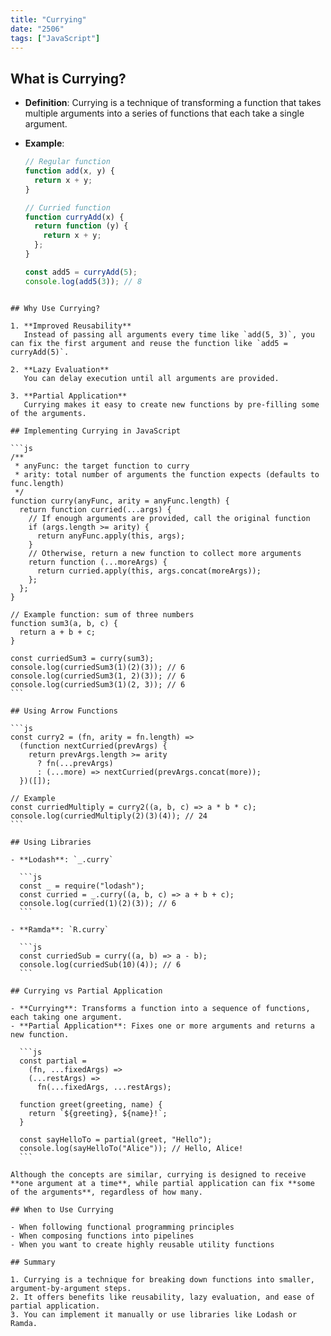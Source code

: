 ```yaml
---
title: "Currying"
date: "2506"
tags: ["JavaScript"]
---
```


## What is Currying?

- **Definition**: Currying is a technique of transforming a function that takes multiple arguments into a series of functions that each take a single argument.
- **Example**:

  ```js
  // Regular function
  function add(x, y) {
    return x + y;
  }

  // Curried function
  function curryAdd(x) {
    return function (y) {
      return x + y;
    };
  }

  const add5 = curryAdd(5);
  console.log(add5(3)); // 8
  ```

````

## Why Use Currying?

1. **Improved Reusability**
   Instead of passing all arguments every time like `add(5, 3)`, you can fix the first argument and reuse the function like `add5 = curryAdd(5)`.

2. **Lazy Evaluation**
   You can delay execution until all arguments are provided.

3. **Partial Application**
   Currying makes it easy to create new functions by pre-filling some of the arguments.

## Implementing Currying in JavaScript

```js
/**
 * anyFunc: the target function to curry
 * arity: total number of arguments the function expects (defaults to func.length)
 */
function curry(anyFunc, arity = anyFunc.length) {
  return function curried(...args) {
    // If enough arguments are provided, call the original function
    if (args.length >= arity) {
      return anyFunc.apply(this, args);
    }
    // Otherwise, return a new function to collect more arguments
    return function (...moreArgs) {
      return curried.apply(this, args.concat(moreArgs));
    };
  };
}

// Example function: sum of three numbers
function sum3(a, b, c) {
  return a + b + c;
}

const curriedSum3 = curry(sum3);
console.log(curriedSum3(1)(2)(3)); // 6
console.log(curriedSum3(1, 2)(3)); // 6
console.log(curriedSum3(1)(2, 3)); // 6
```

## Using Arrow Functions

```js
const curry2 = (fn, arity = fn.length) =>
  (function nextCurried(prevArgs) {
    return prevArgs.length >= arity
      ? fn(...prevArgs)
      : (...more) => nextCurried(prevArgs.concat(more));
  })([]);

// Example
const curriedMultiply = curry2((a, b, c) => a * b * c);
console.log(curriedMultiply(2)(3)(4)); // 24
```

## Using Libraries

- **Lodash**: `_.curry`

  ```js
  const _ = require("lodash");
  const curried = _.curry((a, b, c) => a + b + c);
  console.log(curried(1)(2)(3)); // 6
  ```

- **Ramda**: `R.curry`

  ```js
  const curriedSub = curry((a, b) => a - b);
  console.log(curriedSub(10)(4)); // 6
  ```

## Currying vs Partial Application

- **Currying**: Transforms a function into a sequence of functions, each taking one argument.
- **Partial Application**: Fixes one or more arguments and returns a new function.

  ```js
  const partial =
    (fn, ...fixedArgs) =>
    (...restArgs) =>
      fn(...fixedArgs, ...restArgs);

  function greet(greeting, name) {
    return `${greeting}, ${name}!`;
  }

  const sayHelloTo = partial(greet, "Hello");
  console.log(sayHelloTo("Alice")); // Hello, Alice!
  ```

Although the concepts are similar, currying is designed to receive **one argument at a time**, while partial application can fix **some of the arguments**, regardless of how many.

## When to Use Currying

- When following functional programming principles
- When composing functions into pipelines
- When you want to create highly reusable utility functions

## Summary

1. Currying is a technique for breaking down functions into smaller, argument-by-argument steps.
2. It offers benefits like reusability, lazy evaluation, and ease of partial application.
3. You can implement it manually or use libraries like Lodash or Ramda.
````
